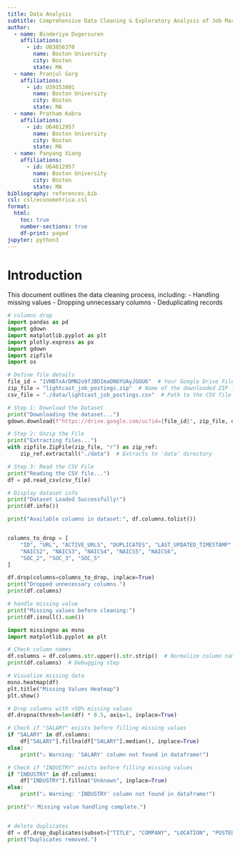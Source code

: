 ```yaml
---
title: Data Analysis
subtitle: Comprehensive Data Cleaning & Exploratory Analysis of Job Market Trends
author:
  - name: Binderiya Dugersuren
    affiliations:
      - id: U83856370
        name: Boston University
        city: Boston
        state: MA
  - name: Pranjul Garg
    affiliations:
      - id: U39153801
        name: Boston University
        city: Boston
        state: MA
  - name: Pratham Kabra
    affiliations:
      - id: U64612957
        name: Boston University
        city: Boston
        state: MA
  - name: Panyang Xiang
    affiliations:
      - id: U64612957
        name: Boston University
        city: Boston
        state: MA
bibliography: references.bib
csl: csl/econometrica.csl
format:
  html:
    toc: true
    number-sections: true
    df-print: paged
jupyter: python3
---
```



# Introduction
This document outlines the data cleaning process, including:
- Handling missing values
- Dropping unnecessary columns
- Deduplicating records



```python
# columns drop
import pandas as pd
import gdown
import matplotlib.pyplot as plt
import plotly.express as px
import gdown
import zipfile
import os

# Define file details
file_id = "1VNBTxArDMN2o9fJBDImaON6YUAyJGOU6"  # Your Google Drive File ID
zip_file = "lightcast_job_postings.zip"  # Name of the downloaded ZIP file
csv_file = "./data/lightcast_job_postings.csv"  # Path to the CSV file

# Step 1: Download the Dataset
print("Downloading the dataset...")
gdown.download(f"https://drive.google.com/uc?id={file_id}", zip_file, quiet=False)

# Step 2: Unzip the File
print("Extracting files...")
with zipfile.ZipFile(zip_file, "r") as zip_ref:
    zip_ref.extractall("./data")  # Extracts to 'data' directory

# Step 3: Read the CSV File
print("Reading the CSV file...")
df = pd.read_csv(csv_file)

# Display dataset info
print("Dataset Loaded Successfully!")
print(df.info())

print("Available columns in dataset:", df.columns.tolist())


columns_to_drop = [
    "ID", "URL", "ACTIVE_URLS", "DUPLICATES", "LAST_UPDATED_TIMESTAMP",
    "NAICS2", "NAICS3", "NAICS4", "NAICS5", "NAICS6",
    "SOC_2", "SOC_3", "SOC_5"
]

df.drop(columns=columns_to_drop, inplace=True)
print("Dropped unnecessary columns.")
print(df.columns)

# handle missing value
print("Missing values before cleaning:")
print(df.isnull().sum())

import missingno as msno
import matplotlib.pyplot as plt

# Check column names
df.columns = df.columns.str.upper().str.strip()  # Normalize column names
print(df.columns)  # Debugging step

# Visualize missing data
msno.heatmap(df)
plt.title("Missing Values Heatmap")
plt.show()

# Drop columns with >50% missing values
df.dropna(thresh=len(df) * 0.5, axis=1, inplace=True)

# Check if "SALARY" exists before filling missing values
if "SALARY" in df.columns:
    df["SALARY"].fillna(df["SALARY"].median(), inplace=True)
else:
    print("⚠️ Warning: 'SALARY' column not found in dataframe!")

# Check if "INDUSTRY" exists before filling missing values
if "INDUSTRY" in df.columns:
    df["INDUSTRY"].fillna("Unknown", inplace=True)
else:
    print("⚠️ Warning: 'INDUSTRY' column not found in dataframe!")

print("✅ Missing value handling complete.")


# delete duplicates
df = df.drop_duplicates(subset=["TITLE", "COMPANY", "LOCATION", "POSTED"])
print("Duplicates removed.")

```

